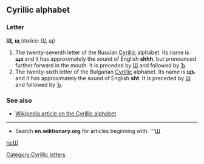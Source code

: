 ==Cyrillic alphabet==
===Letter===
'''Щ''', '''щ''' (''italics: Щ, щ'')

#The twenty-seventh letter of the Russian [[Cyrillic]] alphabet. Its name is '''ща''' {{IPAchar|(ʃtʃa / ɕɕa)}} and it has approximately the sound of English '''shhh''', but pronounced further forward in the mouth. It is preceded by [[Ш]] and followed by [[Ъ]].
#The twenty-sixth letter of the Bulgarian [[Cyrillic]] alphabet. Its name is '''щъ''' {{IPAchar|(ʃtø)}} and it has approximately the sound of English '''sht'''. It is preceded by [[Ш]] and followed by [[Ъ]].

===See also===
*[[w:Cyrillic alphabet|Wikipedia article on the Cyrillic alphabet]]

----

*Search '''en.wiktionary.org''' for articles beginning with: '''[http://wiktionary.org/w/wiki.phtml?title=Special:Allpages&from=Щ Щ]

[[ru:Щ]]
[[Category:Cyrillic letters]]